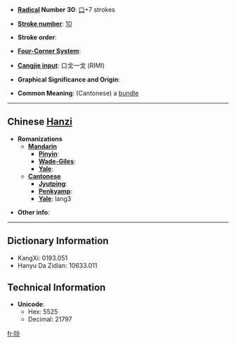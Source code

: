 * '''[[Wiktionary:Chinese radical index| Radical]] Number 30''': [[Wiktionary:Chinese radical index 口|口]]+7 strokes

* '''[[Wiktionary:Chinese total strokes index|Stroke number]]''': [[Wiktionary:Chinese total strokes index 10|10]]

* '''Stroke order''': 

* '''[[Wiktionary:Chinese four corner index|Four-Corner System]]''': 

* '''[[Wiktionary:Chinese Cangjie index|Cangjie input]]''': 口戈一戈 (RIMI)

* '''Graphical Significance and Origin''': 

* '''Common Meaning''': (Cantonese) a [[bundle]]

----

== Chinese [[Hanzi]] ==

* '''Romanizations'''
** '''[[Mandarin]]'''
*** '''[[Pinyin]]''': 
*** '''[[Wade-Giles]]''': 
*** '''[[Yale]]''': 
** '''[[Cantonese]]'''
*** '''[[Jyutping]]''':
*** '''[[Penkyamp]]''': 
*** '''[[Yale]]''': lang3

* '''Other info''': 

----

== Dictionary Information ==

* KangXi: 0193.051
* Hanyu Da Zidian: 10633.011

== Technical Information ==

* '''Unicode''':
** Hex: 5525
** Decimal: 21797

[[fr:唥]]